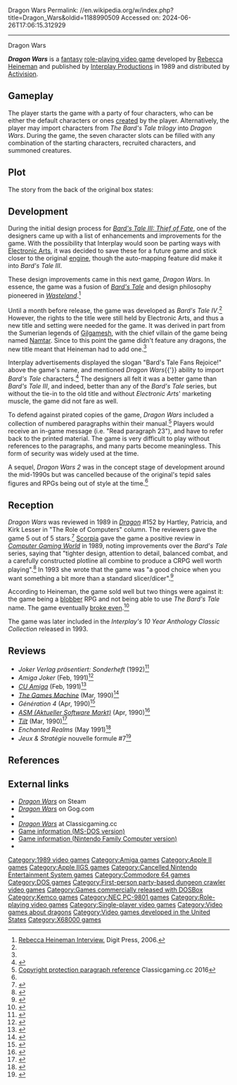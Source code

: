 Dragon Wars
Permalink: //en.wikipedia.org/w/index.php?title=Dragon_Wars&oldid=1188990509
Accessed on: 2024-06-26T17:06:15.312929



------
Dragon Wars
{{about||the 2007 film released variously as "D-War" and "Dragon Wars"|D-War|the novel|Dragon War}}
{{Infobox video game
|title=Dragon Wars
|image=[[File:Dragonwars box small.jpg|250px|Dragon Wars]]
|caption=
|developer=[[Interplay Productions]]<br />[[Kemco]] <small>(NES)</small>
|publisher=[[Activision]]
|designer=[[Rebecca Heineman]]
|engine=
|released={{vgrelease|NA|1989|EU|1989|JP|August 9, 1991}}
|genre=[[Role-playing video game|Role-playing]]
|modes=[[Single-player video game|Single-player]]
|platforms=[[Amiga]], [[Apple II series|Apple II]], [[Apple IIGS|Apple II<small>GS</small>]], [[Commodore 64]], [[DOS]], [[Nintendo Entertainment System|Nintendo Family Computer]], [[NEC PC-9801]], [[X68000]]
}}

'''''Dragon Wars''''' is a [[fantasy]] [[role-playing video game]] developed by [[Rebecca Heineman]] and published by [[Interplay Productions]] in 1989 and distributed by [[Activision]].

==Gameplay==
The player starts the game with a party of four characters, who can be either the default characters or ones [[Character creation|created]] by the player. Alternatively, the player may import characters from ''The Bard's Tale trilogy'' into ''Dragon Wars''. During the game, the seven character slots can be filled with any combination of the starting characters, recruited characters, and summoned creatures.

==Plot==
The story from the back of the original box states:

{{quote|The designers of the ''[[The Bard's Tale (1985)|Bard's Tale]]'' series, ''[[Wasteland (video game)|Wasteland]]'', and ''[[Battle Chess]]'' pooled their talents to create the ultimate role-playing fantasy. They knew it had to be a first-rate story with sophisticated graphics. The result was ''Dragon Wars''.

Sailing across uncharted seas, you and your party are in search of a legendary paradise called Dilmun — a place where the streets are paved with gold and no one wants for anything.

However, King Drake of Phoebus has declared all magic illegal - magickers have been slain or fled into exile. In retaliation, enemy islands have threatened to unleash their guardian dragons, the most destructive force in the world. While docked at a harbor in Dilmun, you are arrested on suspicion of spellcasting.

Imprisoned and stripped of everything but your wits, you are sentenced to life in a cesspool called Purgatory. Magic is your only salvation - a worldly possession in a world possessed.}}

==Development==
{{third-party|section|date=February 2015}}
During the initial design process for ''[[Bard's Tale III|Bard's Tale III: Thief of Fate]]'', one of the designers came up with a list of enhancements and improvements for the game. With the possibility that Interplay would soon be parting ways with [[Electronic Arts]], it was decided to save these for a future game and stick closer to the original [[game engine|engine]], though the auto-mapping feature did make it into ''Bard's Tale III''.

These design improvements came in this next game, ''Dragon Wars''. In essence, the game was a fusion of ''[[The Bard's Tale (1985)|Bard's Tale]]'' and design philosophy pioneered in ''[[Wasteland (video game)|Wasteland]]''.<ref name="heinem-interview">[http://www.digitpress.com/library/interviews/interview_rebecca_heineman.html Rebecca Heineman Interview.] Digit Press, 2006.</ref>

Until a month before release, the game was developed as ''Bard's Tale IV''.<ref name="heinem-interview"/> However, the rights to the title were still held by Electronic Arts, and thus a new title and setting were needed for the game. It was derived in part from the Sumerian legends of [[Gilgamesh]], with the chief villain of the game being named [[Namtar]]. Since to this point the game didn't feature any dragons, the new title meant that Heineman had to add one.<ref name="heinem-interview" />

Interplay advertisements displayed the slogan "Bard's Tale Fans Rejoice!" above the game's name, and mentioned ''Dragon Wars''{{'}} ability to import ''Bard's Tale'' characters.<ref name="interplay198912">{{cite news | url=http://www.cgwmuseum.org/galleries/index.php?year=1989&pub=2&id=66 | title=Bard's Tale Fans Rejoice! | magazine=Computer Gaming World | date=December 1989 | accessdate=7 January 2015 | pages=9 | type=advertisement}}</ref> The designers all felt it was a better game than ''Bard's Tale III'', and indeed, better than any of the ''Bard's Tale'' series, but without the tie-in to the old title and without ''Electronic Arts''' marketing muscle, the game did not fare as well.

To defend against pirated copies of the game, ''Dragon Wars'' included a collection of numbered paragraphs within their manual.<ref name="classicgaming">[http://www.classicgaming.cc/pc/dragon-wars/paragraphs Copyright protection paragraph reference] Classicgaming.cc 2016</ref> Players would receive an in-game message (i.e. "Read paragraph 23"), and have to refer back to the printed material. The game is very difficult to play without references to the paragraphs, and many parts become meaningless. This form of security was widely used at the time.

A sequel, ''Dragon Wars 2'' was in the concept stage of development around the mid-1990s but was cancelled because of the original's tepid sales figures and RPGs being out of style at the time.<ref name="rmc"/><!-- Timestamp: 1:29:25 -->

==Reception==
''Dragon Wars'' was reviewed in 1989 in ''[[Dragon (magazine)|Dragon]]'' #152 by Hartley, Patricia, and Kirk Lesser in "The Role of Computers" column. The reviewers gave the game 5 out of 5 stars.<ref name="Dragon152">{{cite journal
|title=The Role of Computers
|last1=Lesser|last2=Lesser|last3=Lesser|first1=Hartley|first2=Patricia|first3=Kirk
|journal=Dragon
|issue=152
|date=December 1989
|pages=64–70}}</ref> [[Scorpia (journalist)|Scorpia]] gave the game a positive review in ''[[Computer Gaming World]]'' in 1989, noting improvements over the ''Bard's Tale'' series, saying that "tighter design, attention to detail, balanced combat, and a carefully constructed plotline all combine to produce a CRPG well worth playing".<ref name = "CGW">{{Cite news | date = December 1989 | author = Scorpia | magazine = [[Computer Gaming World]] | url=http://www.cgwmuseum.org/galleries/index.php?year=1989&pub=2&id=66 | title = Review: Interplay's ''Dragon Wars'' | pages = 40, 89–90, 93 | issue = 66}}</ref> In 1993 she wrote that the game was "a good choice when you want something a bit more than a standard slicer/dicer".<ref name="scorpia199310">{{cite news | url=http://www.cgwmuseum.org/galleries/index.php?year=1993&pub=2&id=111 | title=Scorpia's Magic Scroll Of Games | magazine=Computer Gaming World | date=October 1993 | accessdate=25 March 2016 | author=Scorpia | pages=34–50}}</ref>

According to Heineman, the game sold well but two things were against it: the game being a [[blobber]] RPG and not being able to use ''The Bard's Tale'' name. The game eventually [[Break-even (economics)|broke even]].<ref name="rmc">{{cite web |last1=RMC - The Cave |title=Rebecca Heineman - Developer & Co-Founder of Interplay - Retro Tea Break |url=https://www.youtube.com/watch?v=lPTLPXNtb2I |website=[[YouTube]] |access-date=3 February 2023 |date=2 February 2023}}</ref><!-- Timestamps: 1:14:40, 1:29:25 -->

The game was later included in the ''Interplay's 10 Year Anthology Classic Collection'' released in 1993.

==Reviews==
* ''Joker Verlag präsentiert: Sonderheft'' (1992)<ref>{{Cite web|url=http://amr.abime.net/issue_2949_pages|title = Amiga Joker Amiga Joker Sonderheft Nr.3 - Rollenspiele Page scans - Amiga Magazine Rack}}</ref>
* ''Amiga Joker'' (Feb, 1991)<ref>{{Cite web|url=http://amr.abime.net/review_21286|title=Dragon Wars review from Amiga Joker (Mar 1991) - Amiga Magazine Rack}}</ref>
* ''[[CU Amiga]]'' (Feb, 1991)<ref>{{Cite web|url=https://archive.org/details/cuamiga-magazine-012/page/n60/mode/2up|title=CU Amiga Magazine Issue 012|date=February 1991}}</ref>
* ''[[The Games Machine]]'' (Mar, 1990)<ref>{{Cite web|url=https://archive.org/details/the-games-machine-28/page/n84/mode/2up|title=The Games Machine Issue 28}}</ref>
* ''Génération 4'' (Apr, 1990)<ref>{{cite web |url=http://download.abandonware.org/magazines/Generation%204/generation4_numero021/Gen4%20N021%20-%20Avril%201990%20-%20Page%20044.jpg|title=Dragon Wars|website=abandonware.org|access-date=15 August 2023}}</ref>
* ''[[ASM (Aktueller Software Markt)]]'' (Apr, 1990)<ref>{{Cite web|url=https://archive.org/details/asm_magazine-1990-02/page/n95/mode/2up|title=Aktueller Software Markt (ASM) Magazine (February 1990)|date=February 1990}}</ref>
* ''[[Tilt (French magazine)|Tilt]]'' (Mar, 1990)<ref>{{cite web |url=http://download.abandonware.org/magazines/Tilt/tilt_numero076/TILT%20076%20-%20Page%20112%20(1990-03).JPG|title=Tilt Numero 76|website=abandonware.org|access-date=15 August 2023}}</ref>
* ''Enchanted Realms'' (May 1991)<ref>{{cite web |url=https://www.mocagh.org/enchantedrealms/enchantedrealms6.pdf|title=Enchanted Realms
|website=mocagh.org|access-date=14 August 2023}}</ref>
* ''Jeux & Stratégie'' nouvelle formule #7<ref>{{cite web | url=https://archive.org/details/jeux-et-strategie-nf-7/page/22/mode/2up | title=Jeux & stratégie NF 7 | date=May 1990}}</ref>

==References==
{{reflist}}

==External links==
* [https://store.steampowered.com/app/624070/Dragon_Wars/ ''Dragon Wars''] on Steam
* [https://www.gog.com/game/dragon_wars ''Dragon Wars''] on Gog.com
* {{Internet Archive game|msdos_Dragon_Wars_1990}}
* [http://www.classicgaming.cc/pc/dragon-wars ''Dragon Wars''] at Classicgaming.cc
* [http://www.gamefaqs.com/computer/doswin/data/564812.html Game information (MS-DOS version)]
* [http://www.gamefaqs.com/console/nes/data/570582.html Game information (Nintendo Family Computer version)]
* {{moby game|id=/dragon-wars|name=''Dragon Wars''}}

[[Category:1989 video games]]
[[Category:Amiga games]]
[[Category:Apple II games]]
[[Category:Apple IIGS games]]
[[Category:Cancelled Nintendo Entertainment System games]]
[[Category:Commodore 64 games]]
[[Category:DOS games]]
[[Category:First-person party-based dungeon crawler video games]]
[[Category:Games commercially released with DOSBox]]
[[Category:Kemco games]]
[[Category:NEC PC-9801 games]]
[[Category:Role-playing video games]]
[[Category:Single-player video games]]
[[Category:Video games about dragons]]
[[Category:Video games developed in the United States]]
[[Category:X68000 games]]